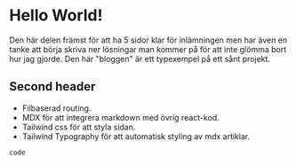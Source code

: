 

# Hello World!

Den här delen främst för att ha 5 sidor klar för inlämningen men
har även en tanke att börja skriva ner lösningar man kommer på
för att inte glömma bort hur jag gjorde. Den här "bloggen" är ett
typexempel på ett sånt projekt.

## Second header

- Filbaserad routing.
- MDX för att integrera markdown med övrig react-kod.
- Tailwind css för att styla sidan.
- Tailwind Typography för att automatisk styling av mdx artiklar.

```code```